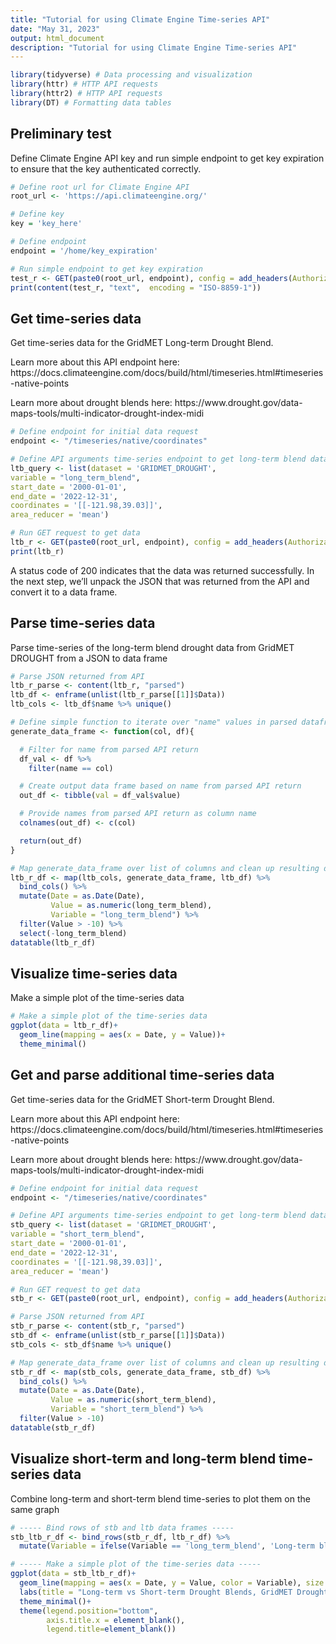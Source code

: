 ```yaml
---
title: "Tutorial for using Climate Engine Time-series API"
date: "May 31, 2023"
output: html_document
description: "Tutorial for using Climate Engine Time-series API"
---
```


```r
library(tidyverse) # Data processing and visualization
library(httr) # HTTP API requests
library(httr2) # HTTP API requests
library(DT) # Formatting data tables
```

## Preliminary test

Define Climate Engine API key and run simple endpoint to get key expiration to ensure that the key authenticated correctly.

```r
# Define root url for Climate Engine API
root_url <- 'https://api.climateengine.org/'

# Define key
key = 'key_here'

# Define endpoint
endpoint = '/home/key_expiration'

# Run simple endpoint to get key expiration
test_r <- GET(paste0(root_url, endpoint), config = add_headers(Authorization = key))
print(content(test_r, "text",  encoding = "ISO-8859-1"))
```

## Get time-series data

Get time-series data for the GridMET Long-term Drought Blend. 

Learn more about this API endpoint here: https://docs.climateengine.com/docs/build/html/timeseries.html#timeseries-native-points

Learn more about drought blends here: https://www.drought.gov/data-maps-tools/multi-indicator-drought-index-midi

```r
# Define endpoint for initial data request
endpoint <- "/timeseries/native/coordinates"

# Define API arguments time-series endpoint to get long-term blend data 
ltb_query <- list(dataset = 'GRIDMET_DROUGHT',
variable = "long_term_blend",
start_date = '2000-01-01',
end_date = '2022-12-31',
coordinates = '[[-121.98,39.03]]',
area_reducer = 'mean')

# Run GET request to get data
ltb_r <- GET(paste0(root_url, endpoint), config = add_headers(Authorization = key), query = ltb_query)
print(ltb_r)
```

A status code of 200 indicates that the data was returned successfully. In the next step, we'll unpack the JSON that was returned from the API and convert it to a data frame.

## Parse time-series data

Parse time-series of the long-term blend drought data from GridMET DROUGHT from a JSON to data frame

```r
# Parse JSON returned from API
ltb_r_parse <- content(ltb_r, "parsed")
ltb_df <- enframe(unlist(ltb_r_parse[[1]]$Data))
ltb_cols <- ltb_df$name %>% unique()

# Define simple function to iterate over "name" values in parsed dataframe and return single column dataframe with those values
generate_data_frame <- function(col, df){

  # Filter for name from parsed API return
  df_val <- df %>%
    filter(name == col)

  # Create output data frame based on name from parsed API return
  out_df <- tibble(val = df_val$value)

  # Provide names from parsed API return as column name
  colnames(out_df) <- c(col)

  return(out_df)
}

# Map generate_data_frame over list of columns and clean up resulting data frame
ltb_r_df <- map(ltb_cols, generate_data_frame, ltb_df) %>%
  bind_cols() %>%
  mutate(Date = as.Date(Date),
         Value = as.numeric(long_term_blend),
         Variable = "long_term_blend") %>%
  filter(Value > -10) %>%
  select(-long_term_blend)
datatable(ltb_r_df)
```


## Visualize time-series data
Make a simple plot of the time-series data

```r
# Make a simple plot of the time-series data
ggplot(data = ltb_r_df)+
  geom_line(mapping = aes(x = Date, y = Value))+
  theme_minimal()
```


## Get and parse additional time-series data

Get time-series data for the GridMET Short-term Drought Blend. 

Learn more about this API endpoint here: https://docs.climateengine.com/docs/build/html/timeseries.html#timeseries-native-points

Learn more about drought blends here: https://www.drought.gov/data-maps-tools/multi-indicator-drought-index-midi

```r
# Define endpoint for initial data request
endpoint <- "/timeseries/native/coordinates"

# Define API arguments time-series endpoint to get long-term blend data 
stb_query <- list(dataset = 'GRIDMET_DROUGHT',
variable = "short_term_blend",
start_date = '2000-01-01',
end_date = '2022-12-31',
coordinates = '[[-121.98,39.03]]',
area_reducer = 'mean')

# Run GET request to get data
stb_r <- GET(paste0(root_url, endpoint), config = add_headers(Authorization = key), query = stb_query)

# Parse JSON returned from API
stb_r_parse <- content(stb_r, "parsed")
stb_df <- enframe(unlist(stb_r_parse[[1]]$Data))
stb_cols <- stb_df$name %>% unique()

# Map generate_data_frame over list of columns and clean up resulting data frame
stb_r_df <- map(stb_cols, generate_data_frame, stb_df) %>%
  bind_cols() %>%
  mutate(Date = as.Date(Date),
         Value = as.numeric(short_term_blend),
         Variable = "short_term_blend") %>%
  filter(Value > -10)
datatable(stb_r_df)
```


## Visualize short-term and long-term blend time-series data

Combine long-term and short-term blend time-series to plot them on the same graph

```r
# ----- Bind rows of stb and ltb data frames -----
stb_ltb_r_df <- bind_rows(stb_r_df, ltb_r_df) %>%
  mutate(Variable = ifelse(Variable == 'long_term_blend', 'Long-term blend', 'Short-term blend'))

# ----- Make a simple plot of the time-series data ----- 
ggplot(data = stb_ltb_r_df)+
  geom_line(mapping = aes(x = Date, y = Value, color = Variable), size = 0.3)+
  labs(title = "Long-term vs Short-term Drought Blends, GridMET Drought (2000-2023)") +
  theme_minimal()+
  theme(legend.position="bottom",
        axis.title.x = element_blank(),
        legend.title=element_blank())
```